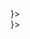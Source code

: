 
<div className="custom-card-group decor-animation-trigger">
  <div className="custom-card-group__third collapse-on-mobile">
    <CustomCard title="APIs" theme="dark" decorator content={<OvalDecor />}></CustomCard>
  </div>
  <div>
    <div className="custom-card-group__half-height">
      <div className="custom-card-group__flex-helper">
        <CustomCard
          title="Channel API"
          href={withPrefix('/channel-api-getting-started')}
          theme="dark"
          content="Control IBM Video Streaming organizations, accounts, channels and videos. Build a full white-label streaming platform or create multiple channels under a single account."
        ></CustomCard>
      </div>
      <div className="custom-card-group__flex-helper">
        <CustomCard
          title="Viewer Authentication API"
          href={withPrefix('/viewer-authentication-api')}
          theme="dark"
          content="Connect IBM Video Streaming to your own user database or directory information service and manage access control using your existing security tools for both live and recorded content."
        ></CustomCard>
      </div>
    </div>
    <div className="custom-card-group__half-height">
      <div className="custom-card-group__flex-helper">
        <CustomCard
          title="Player API"
          href={withPrefix('/player-api')}
          theme="dark"
          content="Manage the features of the IBM Video Streaming player and customize its layout, while maintaining a continuous, interactive data connection with the IBM Video Streaming backend."
        ></CustomCard>
      </div>
      <div className="custom-card-group__flex-helper">
        <CustomCard
          title="Analytics API"
          href={withPrefix('/analytics-api')}
          theme="dark"
          content="Tap into the engagement and telemetry data of IBM Video Streaming. Create filters for live and VOD (video-on-demand) un-sampled data and get a customized data feed for further processing."
        ></CustomCard>
      </div>
    </div>
  </div>
</div>

<div className="custom-card-group decor-animation-trigger">
  <div className="custom-card-group__third collapse-on-mobile">
    <CustomCard title="SDKs" theme="dark" decorator content={<RectangleDecor />}></CustomCard>
  </div>
  <div className="custom-card-group__third">
    <CustomCard
      title="Player SDK"
      href={withPrefix('/player-sdk')}
      theme="dark"
      content="Player SDKs for iOS, Android and tvOS, that allow application developers and publishers to seamlessly integrate live and recorded video feeds into a fully customized app experience."
    ></CustomCard>
  </div>
</div>

